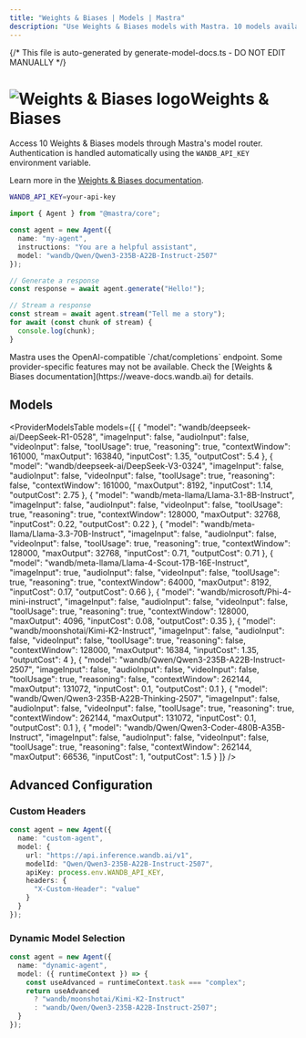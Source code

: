 ```yaml
---
title: "Weights & Biases | Models | Mastra"
description: "Use Weights & Biases models with Mastra. 10 models available."
---
```


{/* This file is auto-generated by generate-model-docs.ts - DO NOT EDIT MANUALLY */}



# <img src="https://models.dev/logos/wandb.svg" alt="Weights & Biases logo" className="inline w-8 h-8 mr-2 align-middle dark:invert dark:brightness-0 dark:contrast-200" />Weights & Biases

Access 10 Weights & Biases models through Mastra's model router. Authentication is handled automatically using the `WANDB_API_KEY` environment variable.

Learn more in the [Weights & Biases documentation](https://weave-docs.wandb.ai).

```bash
WANDB_API_KEY=your-api-key
```

```typescript
import { Agent } from "@mastra/core";

const agent = new Agent({
  name: "my-agent",
  instructions: "You are a helpful assistant",
  model: "wandb/Qwen/Qwen3-235B-A22B-Instruct-2507"
});

// Generate a response
const response = await agent.generate("Hello!");

// Stream a response
const stream = await agent.stream("Tell me a story");
for await (const chunk of stream) {
  console.log(chunk);
}
```

<Callout type="info">
Mastra uses the OpenAI-compatible `/chat/completions` endpoint. Some provider-specific features may not be available. Check the [Weights & Biases documentation](https://weave-docs.wandb.ai) for details.
</Callout>

## Models

<ProviderModelsTable 
  models={[
  {
    "model": "wandb/deepseek-ai/DeepSeek-R1-0528",
    "imageInput": false,
    "audioInput": false,
    "videoInput": false,
    "toolUsage": true,
    "reasoning": true,
    "contextWindow": 161000,
    "maxOutput": 163840,
    "inputCost": 1.35,
    "outputCost": 5.4
  },
  {
    "model": "wandb/deepseek-ai/DeepSeek-V3-0324",
    "imageInput": false,
    "audioInput": false,
    "videoInput": false,
    "toolUsage": true,
    "reasoning": false,
    "contextWindow": 161000,
    "maxOutput": 8192,
    "inputCost": 1.14,
    "outputCost": 2.75
  },
  {
    "model": "wandb/meta-llama/Llama-3.1-8B-Instruct",
    "imageInput": false,
    "audioInput": false,
    "videoInput": false,
    "toolUsage": true,
    "reasoning": true,
    "contextWindow": 128000,
    "maxOutput": 32768,
    "inputCost": 0.22,
    "outputCost": 0.22
  },
  {
    "model": "wandb/meta-llama/Llama-3.3-70B-Instruct",
    "imageInput": false,
    "audioInput": false,
    "videoInput": false,
    "toolUsage": true,
    "reasoning": true,
    "contextWindow": 128000,
    "maxOutput": 32768,
    "inputCost": 0.71,
    "outputCost": 0.71
  },
  {
    "model": "wandb/meta-llama/Llama-4-Scout-17B-16E-Instruct",
    "imageInput": true,
    "audioInput": false,
    "videoInput": false,
    "toolUsage": true,
    "reasoning": true,
    "contextWindow": 64000,
    "maxOutput": 8192,
    "inputCost": 0.17,
    "outputCost": 0.66
  },
  {
    "model": "wandb/microsoft/Phi-4-mini-instruct",
    "imageInput": false,
    "audioInput": false,
    "videoInput": false,
    "toolUsage": true,
    "reasoning": true,
    "contextWindow": 128000,
    "maxOutput": 4096,
    "inputCost": 0.08,
    "outputCost": 0.35
  },
  {
    "model": "wandb/moonshotai/Kimi-K2-Instruct",
    "imageInput": false,
    "audioInput": false,
    "videoInput": false,
    "toolUsage": true,
    "reasoning": false,
    "contextWindow": 128000,
    "maxOutput": 16384,
    "inputCost": 1.35,
    "outputCost": 4
  },
  {
    "model": "wandb/Qwen/Qwen3-235B-A22B-Instruct-2507",
    "imageInput": false,
    "audioInput": false,
    "videoInput": false,
    "toolUsage": true,
    "reasoning": false,
    "contextWindow": 262144,
    "maxOutput": 131072,
    "inputCost": 0.1,
    "outputCost": 0.1
  },
  {
    "model": "wandb/Qwen/Qwen3-235B-A22B-Thinking-2507",
    "imageInput": false,
    "audioInput": false,
    "videoInput": false,
    "toolUsage": true,
    "reasoning": true,
    "contextWindow": 262144,
    "maxOutput": 131072,
    "inputCost": 0.1,
    "outputCost": 0.1
  },
  {
    "model": "wandb/Qwen/Qwen3-Coder-480B-A35B-Instruct",
    "imageInput": false,
    "audioInput": false,
    "videoInput": false,
    "toolUsage": true,
    "reasoning": false,
    "contextWindow": 262144,
    "maxOutput": 66536,
    "inputCost": 1,
    "outputCost": 1.5
  }
]}
/>

## Advanced Configuration

### Custom Headers

```typescript
const agent = new Agent({
  name: "custom-agent",
  model: {
    url: "https://api.inference.wandb.ai/v1",
    modelId: "Qwen/Qwen3-235B-A22B-Instruct-2507",
    apiKey: process.env.WANDB_API_KEY,
    headers: {
      "X-Custom-Header": "value"
    }
  }
});
```

### Dynamic Model Selection

```typescript
const agent = new Agent({
  name: "dynamic-agent",
  model: ({ runtimeContext }) => {
    const useAdvanced = runtimeContext.task === "complex";
    return useAdvanced 
      ? "wandb/moonshotai/Kimi-K2-Instruct"
      : "wandb/Qwen/Qwen3-235B-A22B-Instruct-2507";
  }
});
```
